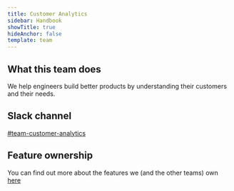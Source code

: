 ```yaml
---
title: Customer Analytics
sidebar: Handbook
showTitle: true
hideAnchor: false
template: team
---
```


## What this team does

We help engineers build better products by understanding their customers and their needs.

## Slack channel

[#team-customer-analytics](https://posthog.slack.com/messages/team-customer-analytics)

## Feature ownership
You can find out more about the features we (and the other teams) own [here](/handbook/engineering/feature-ownership)
